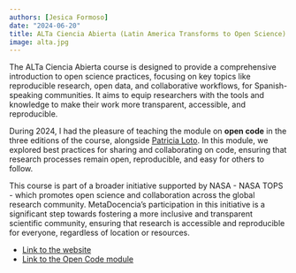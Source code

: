 ```yaml
---
authors: [Jesica Formoso]
date: "2024-06-20"
title: ALTa Ciencia Abierta (Latin America Transforms to Open Science)
image: alta.jpg
---
```


The ALTa Ciencia Abierta course is designed to provide a comprehensive introduction to open science practices, focusing on key topics like reproducible research, open data, and collaborative workflows, for Spanish-speaking communities. It aims to equip researchers with the tools and knowledge to make their work more transparent, accessible, and reproducible.

During 2024, I had the pleasure of teaching the module on **open code** in the three editions of the course, alongside [Patricia Loto](https://www.metadocencia.org/authors/patriloto/). In this module, we explored best practices for sharing and collaborating on code, ensuring that research processes remain open, reproducible, and easy for others to follow.

This course is part of a broader initiative supported by NASA - NASA TOPS - which promotes open science and collaboration across the global research community. MetaDocencia’s participation in this initiative is a significant step towards fostering a more inclusive and transparent scientific community, ensuring that research is accessible and reproducible for everyone, regardless of location or resources.

- [Link to the website](https://www.metadocencia.org/en/proyecto/nasa-spanish/)
- [Link to the Open Code module](https://zenodo.org/records/14047967)